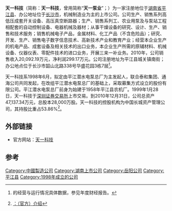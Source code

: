 {{primarysources|time=2016-08-12T02:40:21+00:00}}
'''天一科技'''（简称：'''天一科技'''，曾用简称“'''天一泵业'''”；{{Szse|000908}}）为一家注册地位于[[湖南省|湖南省]][[平江县|平江县]]、办公地址位于[[长沙市|长沙市]]，机械制造业为主的上市公司。公司生产、销售系列高低压成套开关设备、高压真空断路器；生产、销售系列工、农业用泵及与泵站工程相配套的自动控制设备、电器机械及器材；从事干燥设备的研究、设计、生产、销售和技术服务；销售机械电子产品，金属材料、化工产品（不含危险品）；研究、开发、生产、销售电子数字信息技术、高新技术产业和教育产业；经营本企业生产的机电产品、成套设备及相关技术的出口业务，本企业生产所需的原辅材料、机械设备、仪器仪表、零配件技术的进口业务，开展三来一补业务。2010年，公司销售收入20,092.19万元，净利润299.17万元。公司注册地址为平江县城关镇南街；办公地点位于长沙市韶山北路338号华盛花园3栋7层<ref>{{subst:PAGENAME}}的经营与运行情况具体数据，参见{{subst:PAGENAME}}年度财经报告。</ref>。

天一科技系1998年6月，拟定由平江潜水电泵总厂为主发起人，联合泰和集团、通海公司共同发起，在改组平江潜水电泵总厂的基础上，采取募集方式设立的股份有限公司。平江潜水电泵总厂前身为始建于1958年平江县农机厂。1999年1月28日，天一科技于[[深圳证券交易所|深圳证券交易所]]上市交易。到2010年12月31日，公司总资产47,137.34万元，总股本28,000万股。天一科技的控股机构为中国长城资产管理公司，其持股比重占53.86%<ref>[http://www.hntane.com/about.asp {{subst:PAGENAME}}：（官方）介绍]{{dead link|date=2017年12月 |bot=InternetArchiveBot |fix-attempted=yes }}</ref>。

== 外部链接 ==
* 官方网站：[http://www.hntane.com/ 天一科技] {{Wayback|url=http://www.hntane.com/ |date=20181109234952 }}

==参考==
{{reflist}}

[[Category:中國製造公司|Category:中國製造公司]]
[[Category:湖南上市公司|Category:湖南上市公司]]
[[Category:岳阳公司|Category:岳阳公司]]
[[Category:平江县|Category:平江县]]
[[Category:1998年成立的公司|Category:1998年成立的公司]]